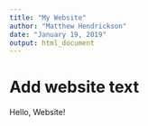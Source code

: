 ---
title: "My Website"
author: "Matthew Hendrickson"
date: "January 19, 2019"
output: html_document
---

# Add website text
Hello, Website!